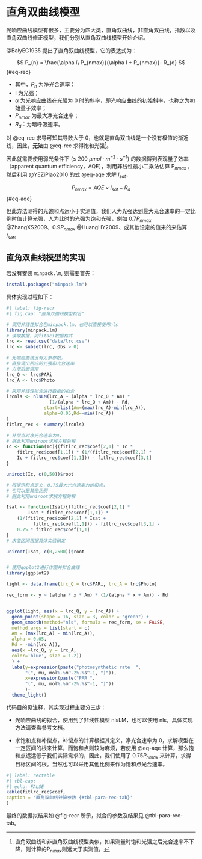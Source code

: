 # 直角双曲线模型 {#sec-rec_mod}

光响应曲线模型有很多，主要分为四大类，直角双曲线，非直角双曲线，指数以及直角双曲线修正模型，我们分别从直角双曲线模型开始介绍。

@BalyEC1935 提出了直角双曲线模型，它的表达式为：

$$
P_{n}  = \frac{\alpha I\ P_{nmax}}{\alpha I + P_{nmax}}- R_{d}
$$ {#eq-rec}

-   其中，$P_{n}$ 为净光合速率；
-   I 为光强；
-   $\alpha$ 为光响应曲线在光强为 0 时的斜率，即光响应曲线的初始斜率，也称之为初始量子效率；
-   $P_{nmax}$ 为最大净光合速率；
-   $R_{d}$：为暗呼吸速率。

对 @eq-rec 求导可知其导数大于 0，也就是直角双曲线是一个没有极值的渐近线，因此，**无法**由 @eq-rec 求得饱和光强[^hyp-1]。

[^hyp-1]: 直角双曲线和非直角双曲线模型类似，如果测量时饱和光强之后光合速率不下降，则计算的P$_{nmax}$则远大于实测值。

因此就需要使用弱光条件下 ($\leq$ 200 $\mu mol\cdot m^{-2}\cdot s^{-1}$) 的数据得到表观量子效率（apparent quantum efficiency，AQE），利用非线性最小二乘法估算 P$_{nmax}$ ，然后利用 @YEZiPiao2010 的式 @eq-aqe 求解 $I_{sat}$，

$$
P_{nmax}= AQE \times I_{sat} - R_{d}
$$ {#eq-aqe}

但此方法测得的光饱和点远小于实测值，我们人为光强达到最大光合速率的一定比例时值计算光强，人为此时的光强为饱和光强，例如 $0.7P_{nmax}$ @ZhangXS2009、$0.9P_{nmax}$ @HuangHY2009、或其他设定的值来的来估算 $I_{sat}$。

## 直角双曲线模型的实现 {#sec-rec_fit}

若没有安装 `minpack.lm`, 则需要首先：

```r
install.packages("minpack.lm")
```

具体实现过程如下：

```r
#| label: fig-recr
#| fig.cap: "直角双曲线模型拟合"

# 调用非线性拟合包minpack.lm，也可以直接使用nls
library(minpack.lm)
# 读取数据，同fitaci数据格式
lrc <- read.csv("data/lrc.csv")
lrc <- subset(lrc, Obs > 0)

# 光响应曲线没有太多参数，
# 直接调出相应的光强和光合速率
# 方便后面调用
lrc_Q <- lrc$PARi
lrc_A <- lrc$Photo 

# 采用非线性拟合进行数据的拟合
lrcnls <- nlsLM(lrc_A ~ (alpha * lrc_Q * Am) * 
                (1/(alpha * lrc_Q + Am)) - Rd,  
              start=list(Am=(max(lrc_A)-min(lrc_A)),
              alpha=0.05,Rd=-min(lrc_A))
)
fitlrc_rec <- summary(lrcnls)

# 补偿点时净光合速率为0，
# 据此利用uniroot求解方程的根
Ic <- function(Ic){(fitlrc_rec$coef[2,1] * Ic *
    fitlrc_rec$coef[1,1]) * (1/(fitlrc_rec$coef[2,1] * 
    Ic + fitlrc_rec$coef[1,1])) - fitlrc_rec$coef[3,1] 
}

uniroot(Ic, c(0,50))$root

# 根据饱和点定义，0.75最大光合速率为饱和点，
# 也可以是其他比例
# 据此利用uniroot求解方程的根

Isat <- function(Isat){(fitlrc_rec$coef[2,1] * 
        Isat * fitlrc_rec$coef[1,1]) * 
    (1/(fitlrc_rec$coef[2,1] * Isat + 
          fitlrc_rec$coef[1,1])) - fitlrc_rec$coef[3,1] -
    0.75 * fitlrc_rec$coef[1,1]
}
# 求值区间根据具体实验确定

uniroot(Isat, c(0,2500))$root


# 使用ggplot2进行作图并拟合曲线
library(ggplot2)

light <- data.frame(lrc_Q = lrc$PARi, lrc_A = lrc$Photo)

rec_form <- y ~ (alpha * x * Am) * (1/(alpha * x + Am)) - Rd


ggplot(light, aes(x = lrc_Q, y = lrc_A)) + 
  geom_point(shape = 16, size = 3, color = "green") + 
  geom_smooth(method="nls", formula = rec_form, se = FALSE,
  method.args = list(start = c(
  Am = (max(lrc_A) - min(lrc_A)),
  alpha = 0.05,
  Rd = -min(lrc_A)),
  aes(x =lrc_Q, y = lrc_A, 
  color='blue', size = 1.2))
  ) +
  labs(y=expression(paste("photosynthetic rate  ", 
       "(", mu, mol%.%m^-2%.%s^-1, ")")), 
       x=expression(paste("PAR ", 
       "(", mu, mol%.%m^-2%.%s^-1, ")"))
       )+
  theme_light()
```

代码目的见注释，其实现过程主要分三步：

-   光响应曲线的拟合，使用到了非线性模型 nlsLM，也可以使用 nls，具体实现方法请查看参考文档。

-   求饱和点和补偿点，补偿点的计算根据其定义，净光合速率为 0，求解模型在一定区间的根来计算，而饱和点则较为麻烦，若使用 @eq-aqe 计算，那么饱和点远远低于我们实际需求的，因此，我们使用了 $0.75P_{nmax}$ 来计算，求得目标区间的根。当然也可以采用其他比例来作为饱和点光合速率。

```r
#| label: rectable
#| tbl-cap:  
#| echo: FALSE
kable(fitlrc_rec$coef,
caption = '直角双曲线计算参数 {#tbl-para-rec-tab}'
)
```

最终的数据拟结果如 @fig-recr 所示，拟合的参数及结果见 @tbl-para-rec-tab。
